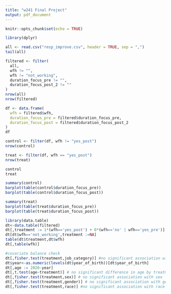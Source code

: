 ```yaml
---
title: "w241 Final Project"
output: pdf_document
---
```


```r
knitr::opts_chunk$set(echo = TRUE)
```

```r
library(dplyr)
```

```r
all <- read.csv("resp_improve.csv", header = TRUE, sep = ",")
tail(all)
```

```r
filtered <- filter(
  all,
  wfh != "",
  wfh != "not_working",
  duration_focus_pre != "",
  duration_focus_post_2 != ""
)
nrow(all)
nrow(filtered)
```

```r
df <- data.frame(
  wfh = filtered$wfh,
  duration_focus_pre = filtered$duration_focus_pre,
  duration_focus_post = filtered$duration_focus_post_2
)
df
```

```r
control <- filter(df, wfh != "yes_post")
nrow(control)

treat <- filter(df, wfh == "yes_post")
nrow(treat)
```

```r
control
treat
```

```r
summary(control)
barplot(table(control$duration_focus_pre))
barplot(table(control$duration_focus_post))
```

```r
summary(treat)
barplot(table(treat$duration_focus_pre))
barplot(table(treat$duration_focus_post))
```

```r
library(data.table)
dt<-data.table(filtered)
dt[,treatment := 1*(wfh=='yes_post') + 0*(wfh=='no' | wfh=='yes_pre')]
dt[dt$wfh=='not_working',treatment :=NA]
table(dt$treatment,dt$wfh)
dt[,table(wfh)]

#covariate balance check
dt[,fisher.test(treatment,job_category)] #no significant association with job_category
dt$year<-as.numeric(levels(dt$year_of_birth))[dt$year_of_birth]
dt[,age := 2020-year]
dt[,t.test(age~treatment)] # no significant difference in age by treatment
dt[,fisher.test(treatment,sex)] # no significant association with sex
dt[,fisher.test(treatment,gender)] # no significant association with gender
dt[,fisher.test(treatment,race)] #no significant association with race
```

